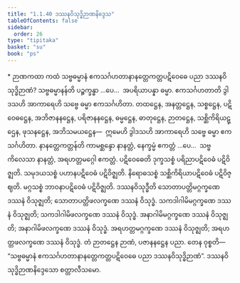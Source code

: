 ```yaml
---
title: "1.1.40 ဒဿနဝိသုဒ္ဓိဉာဏနိဒ္ဒေသ"
tableOfContents: false
sidebar:
  order: 26
type: "tipitaka"
basket: "su"
book: "ps"
---
```



<DynamicBreadcrumb />

<Paragraph type="center" book="ps">
* ဉာဏကထာ
</Paragraph>


<Division number="91" book="ps">

<Paragraph number="598" book="ps">
ကထံ သဗ္ဗဓမ္မာနံ ဧကသင်္ဂဟတာနာနတ္တေကတ္တပဋိဝေဓေ ပညာ ဒဿနဝိသုဒ္ဓိဉာဏံ? <Emphasis>သဗ္ဗဓမ္မာနန်</Emphasis>တိ ပဉ္စက္ခန္ဓာ …ပေ…  အပရိယာပန္နာ ဓမ္မာ.
</Paragraph>

<Paragraph number="599" book="ps">
<Emphasis>ဧကသင်္ဂဟတာ</Emphasis>တိ ဒွါဒသဟိ အာကာရေဟိ သဗ္ဗေ ဓမ္မာ ဧကသင်္ဂဟိတာ. တထဋ္ဌေန, အနတ္တဋ္ဌေန, သစ္စဋ္ဌေန, ပဋိဝေဓဋ္ဌေန, အဘိဇာနနဋ္ဌေန, ပရိဇာနနဋ္ဌေန, ဓမ္မဋ္ဌေန, ဓာတုဋ္ဌေန, ဉာတဋ္ဌေန, သစ္ဆိကိရိယဋ္ဌေန, ဖုသနဋ္ဌေန, အဘိသမယဋ္ဌေန—  ဣမေဟိ ဒွါဒသဟိ အာကာရေဟိ သဗ္ဗေ ဓမ္မာ ဧကသင်္ဂဟိတာ.
</Paragraph>

<Paragraph number="600" book="ps">
<Emphasis>နာနတ္တေကတ္တန်</Emphasis>တိ ကာမစ္ဆန္ဒော နာနတ္တံ, နေက္ခမ္မံ ဧကတ္တံ …ပေ…  သဗ္ဗကိလေသာ နာနတ္တံ, အရဟတ္တမဂ္ဂေါ ဧကတ္တံ.
</Paragraph>

<Paragraph number="601" book="ps">
<Emphasis>ပဋိဝေဓေ</Emphasis>တိ ဒုက္ခသစ္စံ ပရိညာပဋိဝေဓံ ပဋိဝိဇ္ဈတိ. သမုဒယသစ္စံ ပဟာနပဋိဝေဓံ ပဋိဝိဇ္ဈတိ. နိရောဓသစ္စံ သစ္ဆိကိရိယာပဋိဝေဓံ ပဋိဝိဇ္ဈတိ. မဂ္ဂသစ္စံ ဘာဝနာပဋိဝေဓံ ပဋိဝိဇ္ဈတိ.
</Paragraph>

<Paragraph number="602" book="ps">
<Emphasis>ဒဿနဝိသုဒ္ဓီ</Emphasis>တိ သောတာပတ္တိမဂ္ဂက္ခဏေ ဒဿနံ ဝိသုဇ္ဈတိ; သောတာပတ္တိဖလက္ခဏေ ဒဿနံ ဝိသုဒ္ဓံ. သကဒါဂါမိမဂ္ဂက္ခဏေ ဒဿနံ ဝိသုဇ္ဈတိ; သကဒါဂါမိဖလက္ခဏေ ဒဿနံ ဝိသုဒ္ဓံ. အနာဂါမိမဂ္ဂက္ခဏေ ဒဿနံ ဝိသုဇ္ဈတိ; အနာဂါမိဖလက္ခဏေ ဒဿနံ ဝိသုဒ္ဓံ. အရဟတ္တမဂ္ဂက္ခဏေ ဒဿနံ ဝိသုဇ္ဈတိ; အရဟတ္တဖလက္ခဏေ ဒဿနံ ဝိသုဒ္ဓံ. တံ ဉာတဋ္ဌေန ဉာဏံ, ပဇာနနဋ္ဌေန ပညာ. တေန ဝုစ္စတိ—  “သဗ္ဗဓမ္မာနံ ဧကသင်္ဂဟတာနာနတ္တေကတ္တပဋိဝေဓေ ပညာ ဒဿနဝိသုဒ္ဓိဉာဏံ”.

</Paragraph>
</Division>

<Paragraph number="603" type="center" book="ps">
ဒဿနဝိသုဒ္ဓိဉာဏနိဒ္ဒေသော စတ္တာလီသမော.
</Paragraph>